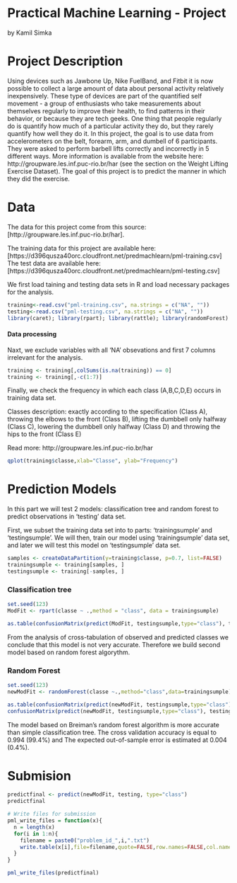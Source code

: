Practical Machine Learning - Project
========================================================
by Kamil Simka

# Project Description

Using devices such as Jawbone Up, Nike FuelBand, and Fitbit it is now possible to collect a large amount of data about personal activity relatively inexpensively. These type of devices are part of the quantified self movement - a group of enthusiasts who take measurements about themselves regularly to improve their health, to find patterns in their behavior, or because they are tech geeks. One thing that people regularly do is quantify how much of a particular activity they do, but they rarely quantify how well they do it. In this project, the goal is to use data from accelerometers on the belt, forearm, arm, and dumbell of 6 participants. They were asked to perform barbell lifts correctly and incorrectly in 5 different ways. More information is available from the website here: http://groupware.les.inf.puc-rio.br/har (see the section on the Weight Lifting Exercise Dataset). The goal of this project is to predict the manner in which they did the exercise. 

# Data 

The data for this project come from this source: [http://groupware.les.inf.puc-rio.br/har].

The training data for this project are available here: [https://d396qusza40orc.cloudfront.net/predmachlearn/pml-training.csv]
The test data are available here: [https://d396qusza40orc.cloudfront.net/predmachlearn/pml-testing.csv]

We first load taining and testing data sets in R and load necessary packages for the analysis.
```r
training<-read.csv("pml-training.csv", na.strings = c("NA", ""))
testing<-read.csv("pml-testing.csv", na.strings = c("NA", ""))
library(caret); library(rpart); library(rattle); library(randomForest)
```

#### Data processing

Naxt, we exclude variables with all 'NA' obsevations and first 7 columns irrelevant for the analysis.

```r
training <- training[,colSums(is.na(training)) == 0]
training <- training[,-c(1:7)]
```

Finally, we check the frequency in which each class (A,B,C,D,E) occurs in training data set.

Classes description:
exactly according to the specification (Class A), throwing the elbows to the front (Class B), lifting the dumbbell only halfway (Class C), lowering the dumbbell only halfway (Class D) and throwing the hips to the front (Class E)

Read more: http://groupware.les.inf.puc-rio.br/har

```r
qplot(training$classe,xlab="Classe", ylab="Frequency")
```

# Prediction Models

In this part we will test 2 models: classification tree and random forest to predict observations in 'testing' data set.

First, we subset the training data set into to parts: 'trainingsumple' and 'testingsumple'.
We will then, train our model using 'trainingsumple' data set, and later we will test this model on 'testingsumple' data set.

```r
samples <- createDataPartition(y=training$classe, p=0.7, list=FALSE)
trainingsumple <- training[samples, ] 
testingsumple <- training[-samples, ]
```

### Classification tree
```r
set.seed(123)
ModFit <- rpart(classe ~ .,method = "class", data = trainingsumple)
```

```r
as.table(confusionMatrix(predict(ModFit, testingsumple,type="class"), testingsumple$classe))
```

From the analysis of cross-tabulation of observed and predicted classes we conclude that this model is not very accurate.
Therefore we build second model based on random forest algorythm.

### Random Forest

```r
set.seed(123)
newModFit <- randomForest(classe ~.,method="class",data=trainingsumple)
```

```r
as.table(confusionMatrix(predict(newModFit, testingsumple,type="class"), testingsumple$classe))
confusionMatrix(predict(newModFit, testingsumple,type="class"), testingsumple$classe)$overall
```

The model based on Breiman's random forest algorithm is more accurate than simple classification tree. The cross validation accuracy is equal to 0.994 (99.4%) and The expected out-of-sample error is estimated at 0.004 (0.4%). 

# Submision

```r
predictfinal <- predict(newModFit, testing, type="class")
predictfinal

# Write files for submission
pml_write_files = function(x){
  n = length(x)
  for(i in 1:n){
    filename = paste0("problem_id_",i,".txt")
    write.table(x[i],file=filename,quote=FALSE,row.names=FALSE,col.names=FALSE)
  }
}

pml_write_files(predictfinal)
```
